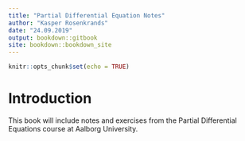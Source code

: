 ```yaml
---
title: "Partial Differential Equation Notes"
author: "Kasper Rosenkrands"
date: "24.09.2019"
output: bookdown::gitbook
site: bookdown::bookdown_site
---
```

  
```r
knitr::opts_chunk$set(echo = TRUE)
```

# Introduction {-}

This book will include notes and exercises from the Partial Differential Equations course at Aalborg University.